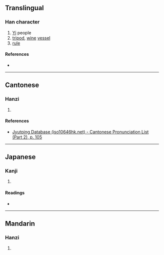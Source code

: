 {{also|彝|彛}}
{{character info/new}}
==Translingual==

===Han character===
{{Han char|rn=58|rad=彐|as=13|sn=16|four=|canj=VMFHT|ids=⿳彑粉廾}}

# [[Yi]] people
# [[tripod]], [[wine]] [[vessel]]
# [[rule]]

====References====
* {{Han ref|kx=0362.251|hdz=20962.150|uh=5F5C|ud=24412}}

----

==Cantonese==

===Hanzi===
{{yue-hanzi|jyut=[[ji4]]|y=yi4}}

# {{rfdef|yue|sort=彐13}}

====References====
* [http://www.iso10646hk.net/jp/document/download.jsp Jyutping Database (iso10646hk.net) - Cantonese Pronunciation List (Part 2), p. 105]

----

==Japanese==

===Kanji===
{{ja-kanji|grade=|rs=彐13}}

# {{rfdef|ja|sort=彐13}}

====Readings====
* {{ja-readings|on=[[い]] (i)|kun=[[つね]] (tsune)}}

----

==Mandarin==

===Hanzi===
{{cmn-hanzi|pin=[[yí]] ([[yi2]])|wg=i<sup>2</sup>}}

# {{rfdef|cmn|sort=彐13}}